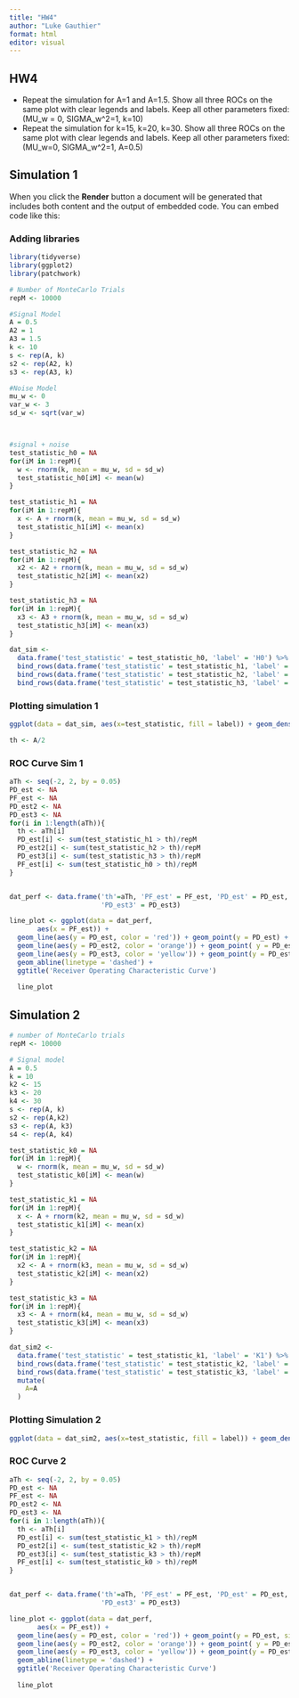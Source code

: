 ---
title: "HW4"
author: "Luke Gauthier"
format: html
editor: visual
---

## HW4

-   Repeat the simulation for A=1 and A=1.5. Show all three ROCs on the same plot with clear legends and labels. Keep all other parameters fixed: (MU_w = 0, SIGMA_w\^2=1, k=10)
-   Repeat the simulation for k=15, k=20, k=30. Show all three ROCs on the same plot with clear legends and labels. Keep all other parameters fixed: (MU_w=0, SIGMA_w\^2=1, A=0.5)

## Simulation 1

When you click the **Render** button a document will be generated that includes both content and the output of embedded code. You can embed code like this:

### Adding libraries

```{r}
library(tidyverse)
library(ggplot2)
library(patchwork)
```

```{r}
# Number of MonteCarlo Trials
repM <- 10000

#Signal Model
A = 0.5
A2 = 1
A3 = 1.5
k <- 10
s <- rep(A, k)
s2 <- rep(A2, k)
s3 <- rep(A3, k)

#Noise Model
mu_w <- 0
var_w <- 3
sd_w <- sqrt(var_w)



#signal + noise
test_statistic_h0 = NA
for(iM in 1:repM){
  w <- rnorm(k, mean = mu_w, sd = sd_w)
  test_statistic_h0[iM] <- mean(w)
}

test_statistic_h1 = NA
for(iM in 1:repM){
  x <- A + rnorm(k, mean = mu_w, sd = sd_w)
  test_statistic_h1[iM] <- mean(x)
}

test_statistic_h2 = NA
for(iM in 1:repM){
  x2 <- A2 + rnorm(k, mean = mu_w, sd = sd_w)
  test_statistic_h2[iM] <- mean(x2)
}

test_statistic_h3 = NA
for(iM in 1:repM){
  x3 <- A3 + rnorm(k, mean = mu_w, sd = sd_w)
  test_statistic_h3[iM] <- mean(x3)
}

dat_sim <- 
  data.frame('test_statistic' = test_statistic_h0, 'label' = 'H0') %>%
  bind_rows(data.frame('test_statistic' = test_statistic_h1, 'label' = 'H1')) %>%
  bind_rows(data.frame('test_statistic' = test_statistic_h2, 'label' = 'H2')) %>%
  bind_rows(data.frame('test_statistic' = test_statistic_h3, 'label' = 'H3'))
```
### Plotting simulation 1

```{r}
ggplot(data = dat_sim, aes(x=test_statistic, fill = label)) + geom_density(alpha = 0.4)

th <- A/2

```

### ROC Curve Sim 1
```{r}
aTh <- seq(-2, 2, by = 0.05)
PD_est <- NA
PF_est <- NA
PD_est2 <- NA
PD_est3 <- NA
for(i in 1:length(aTh)){
  th <- aTh[i]
  PD_est[i] <- sum(test_statistic_h1 > th)/repM
  PD_est2[i] <- sum(test_statistic_h2 > th)/repM
  PD_est3[i] <- sum(test_statistic_h3 > th)/repM
  PF_est[i] <- sum(test_statistic_h0 > th)/repM
}


dat_perf <- data.frame('th'=aTh, 'PF_est' = PF_est, 'PD_est' = PD_est, 'PD_est2' = PD_est2,
                       'PD_est3' = PD_est3)

line_plot <- ggplot(data = dat_perf,
       aes(x = PF_est)) + 
  geom_line(aes(y = PD_est, color = 'red')) + geom_point(y = PD_est) +
  geom_line(aes(y = PD_est2, color = 'orange')) + geom_point( y = PD_est2) +
  geom_line(aes(y = PD_est3, color = 'yellow')) + geom_point(y = PD_est3) +
  geom_abline(linetype = 'dashed') + 
  ggtitle('Receiver Operating Characteristic Curve')
  
  line_plot

```

## Simulation 2

```{r}
# number of MonteCarlo trials
repM <- 10000

# Signal model
A = 0.5
k = 10
k2 <- 15
k3 <- 20
k4 <- 30
s <- rep(A, k)
s2 <- rep(A,k2)
s3 <- rep(A, k3)
s4 <- rep(A, k4)

test_statistic_k0 = NA
for(iM in 1:repM){
  w <- rnorm(k, mean = mu_w, sd = sd_w)
  test_statistic_k0[iM] <- mean(w)
}

test_statistic_k1 = NA
for(iM in 1:repM){
  x <- A + rnorm(k2, mean = mu_w, sd = sd_w)
  test_statistic_k1[iM] <- mean(x)
}

test_statistic_k2 = NA
for(iM in 1:repM){
  x2 <- A + rnorm(k3, mean = mu_w, sd = sd_w)
  test_statistic_k2[iM] <- mean(x2)
}

test_statistic_k3 = NA
for(iM in 1:repM){
  x3 <- A + rnorm(k4, mean = mu_w, sd = sd_w)
  test_statistic_k3[iM] <- mean(x3)
}

dat_sim2 <-
  data.frame('test_statistic' = test_statistic_k1, 'label' = 'K1') %>%
  bind_rows(data.frame('test_statistic' = test_statistic_k2, 'label' = 'K2')) %>%
  bind_rows(data.frame('test_statistic' = test_statistic_k3, 'label' = 'K3')) %>%
  mutate(
    A=A
  )
```

### Plotting Simulation 2

```{r}
ggplot(data = dat_sim2, aes(x=test_statistic, fill = label)) + geom_density(alpha = 0.5)
```
### ROC Curve 2
```{r}
aTh <- seq(-2, 2, by = 0.05)
PD_est <- NA
PF_est <- NA
PD_est2 <- NA
PD_est3 <- NA
for(i in 1:length(aTh)){
  th <- aTh[i]
  PD_est[i] <- sum(test_statistic_k1 > th)/repM
  PD_est2[i] <- sum(test_statistic_k2 > th)/repM
  PD_est3[i] <- sum(test_statistic_k3 > th)/repM
  PF_est[i] <- sum(test_statistic_k0 > th)/repM
}


dat_perf <- data.frame('th'=aTh, 'PF_est' = PF_est, 'PD_est' = PD_est, 'PD_est2' = PD_est2,
                       'PD_est3' = PD_est3)

line_plot <- ggplot(data = dat_perf,
       aes(x = PF_est)) + 
  geom_line(aes(y = PD_est, color = 'red')) + geom_point(y = PD_est, size = .5) +
  geom_line(aes(y = PD_est2, color = 'orange')) + geom_point( y = PD_est2, size = .5) +
  geom_line(aes(y = PD_est3, color = 'yellow')) + geom_point(y = PD_est3, size = .5) +
  geom_abline(linetype = 'dashed') + 
  ggtitle('Receiver Operating Characteristic Curve')
  
  line_plot

```
